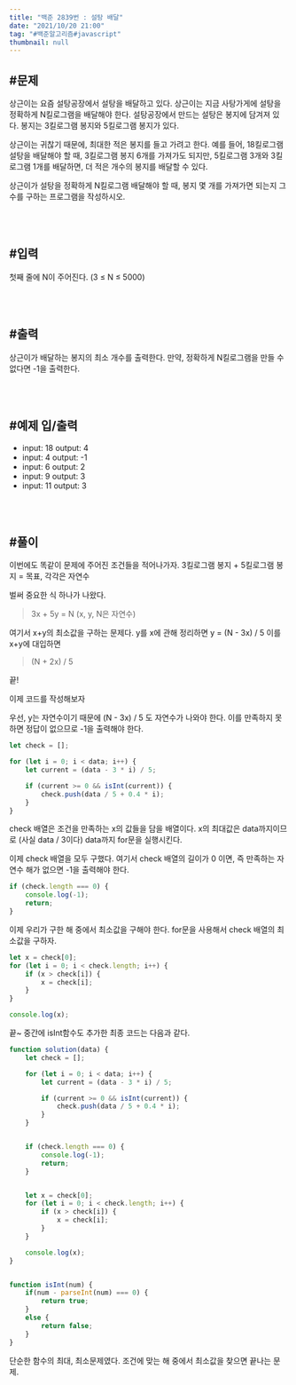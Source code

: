 ```yaml
---
title: "백준 2839번 : 설탕 배달"
date: "2021/10/20 21:00"
tag: "#백준알고리즘#javascript"
thumbnail: null
---
```


## #문제

상근이는 요즘 설탕공장에서 설탕을 배달하고 있다. 상근이는 지금 사탕가게에 설탕을 정확하게 N킬로그램을 배달해야 한다. 설탕공장에서 만드는 설탕은 봉지에 담겨져 있다. 봉지는 3킬로그램 봉지와 5킬로그램 봉지가 있다.

상근이는 귀찮기 때문에, 최대한 적은 봉지를 들고 가려고 한다. 예를 들어, 18킬로그램 설탕을 배달해야 할 때, 3킬로그램 봉지 6개를 가져가도 되지만, 5킬로그램 3개와 3킬로그램 1개를 배달하면, 더 적은 개수의 봉지를 배달할 수 있다.

상근이가 설탕을 정확하게 N킬로그램 배달해야 할 때, 봉지 몇 개를 가져가면 되는지 그 수를 구하는 프로그램을 작성하시오.

<br/>
<br/>

## #입력

첫째 줄에 N이 주어진다. (3 ≤ N ≤ 5000)

<br/>
<br/>

## #출력

상근이가 배달하는 봉지의 최소 개수를 출력한다. 만약, 정확하게 N킬로그램을 만들 수 없다면 -1을 출력한다.

<br/>
<br/>

## #예제 입/출력

- input: 18
    output: 4
- input: 4
    output: -1
- input: 6
    output: 2
- input: 9
    output: 3
- input: 11
    output: 3

<br/>
<br/>

## #풀이

이번에도 똑같이 문제에 주어진 조건들을 적어나가자. 3킬로그램 봉지 + 5킬로그램 봉지 = 목표, 각각은 자연수

벌써 중요한 식 하나가 나왔다.

> 3x + 5y = N
> (x, y, N은 자연수)

여기서 x+y의 최소값을 구하는 문제다. y를 x에 관해 정리하면 y = (N - 3x) / 5  이를 x+y에 대입하면

> (N + 2x) / 5

끝!

이제 코드를 작성해보자

우선, y는 자연수이기 때문에 (N - 3x) / 5 도 자연수가 나와야 한다. 이를 만족하지 못하면 정답이 없으므로 -1을 출력해야 한다.


```javascript
let check = [];

for (let i = 0; i < data; i++) {
    let current = (data - 3 * i) / 5;

    if (current >= 0 && isInt(current)) {
        check.push(data / 5 + 0.4 * i);
    }
}
```

check 배열은 조건을 만족하는 x의 값들을 담을 배열이다. x의 최대값은 data까지이므로 (사실 data / 3이다) data까지 for문을 실행시킨다.

이제 check 배열을 모두 구했다. 여기서 check 배열의 길이가 0 이면, 즉 만족하는 자연수 해가 없으면 -1을 출력해야 한다.

```javascript
if (check.length === 0) {
    console.log(-1);
    return;
}
```

이제 우리가 구한 해 중에서 최소값을 구해야 한다. for문을 사용해서 check 배열의 최소값을 구하자.

```javascript
let x = check[0];
for (let i = 0; i < check.length; i++) {
    if (x > check[i]) {
        x = check[i];
    }
}

console.log(x);
```


끝~ 중간에 isInt함수도 추가한 최종 코드는 다음과 같다.

```javascript
function solution(data) {
    let check = [];

    for (let i = 0; i < data; i++) {
        let current = (data - 3 * i) / 5;

        if (current >= 0 && isInt(current)) {
            check.push(data / 5 + 0.4 * i);
        }
    }


    if (check.length === 0) {
        console.log(-1);
        return;
    }


    let x = check[0];
    for (let i = 0; i < check.length; i++) {
        if (x > check[i]) {
            x = check[i];
        }
    }

    console.log(x);
}


function isInt(num) {
    if(num - parseInt(num) === 0) {
        return true;
    }
    else {
        return false;
    }
}
```

단순한 함수의 최대, 최소문제였다. 조건에 맞는 해 중에서 최소값을 찾으면 끝나는 문제. 